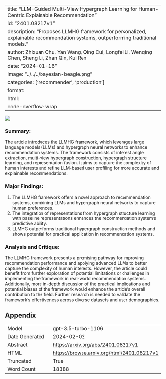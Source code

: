 
---
title: "LLM-Guided Multi-View Hypergraph Learning for Human-Centric Explainable Recommendation"
id: "2401.08217v1"
description: "Proposes LLMHG framework for personalized, explainable recommendation systems, outperforming traditional models."
author: Zhixuan Chu, Yan Wang, Qing Cui, Longfei Li, Wenqing Chen, Sheng Li, Zhan Qin, Kui Ren
date: "2024-01-16"
image: "../../../bayesian-beagle.png"
categories: ['recommender', 'production']
format:
  html:
    code-overflow: wrap
---

![](None)

### Summary:

The article introduces the LLMHG framework, which leverages large language models (LLMs) and hypergraph neural networks to enhance recommendation systems. The framework consists of interest angle extraction, multi-view hypergraph construction, hypergraph structure learning, and representation fusion. It aims to capture the complexity of human interests and refine LLM-based user profiling for more accurate and explainable recommendations.

### Major Findings:
1. The LLMHG framework offers a novel approach to recommendation systems, combining LLMs and hypergraph neural networks to capture human preferences.
2. The integration of representations from hypergraph structure learning with baseline representations enhances the recommendation system's predictive ability.
3. LLMHG outperforms traditional hypergraph construction methods and shows potential for practical application in recommendation systems.

### Analysis and Critique:
The LLMHG framework presents a promising pathway for improving recommendation performance and applying advanced LLMs to better capture the complexity of human interests. However, the article could benefit from further exploration of potential limitations or challenges in implementing the framework in real-world recommendation systems. Additionally, more in-depth discussion of the practical implications and potential biases of the framework would enhance the article's overall contribution to the field. Further research is needed to validate the framework's effectiveness across diverse datasets and user demographics.

## Appendix

|          |          |
|----------|----------|
| Model     | gpt-3.5-turbo-1106       |
| Date Generated     | 2024-02-02       |
| Abstract | [https://arxiv.org/abs/2401.08217v1](https://arxiv.org/abs/2401.08217v1)        |
| HTML     | [https://browse.arxiv.org/html/2401.08217v1](https://browse.arxiv.org/html/2401.08217v1)       |
| Truncated       | True       |
| Word Count       | 18388       |